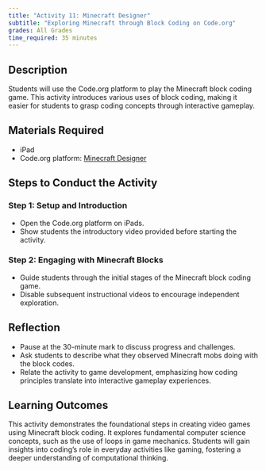 ```yaml
---
title: "Activity 11: Minecraft Designer"
subtitle: "Exploring Minecraft through Block Coding on Code.org"
grades: All Grades
time_required: 35 minutes
---
```


## Description

Students will use the Code.org platform to play the Minecraft block coding game. This activity introduces various uses of block coding, making it easier for students to grasp coding concepts through interactive gameplay.

## Materials Required

- iPad
- Code.org platform: [Minecraft Designer](https://studio.code.org/s/minecraft)

## Steps to Conduct the Activity

### Step 1: Setup and Introduction

- Open the Code.org platform on iPads.
- Show students the introductory video provided before starting the activity.

### Step 2: Engaging with Minecraft Blocks

- Guide students through the initial stages of the Minecraft block coding game.
- Disable subsequent instructional videos to encourage independent exploration.

## Reflection

- Pause at the 30-minute mark to discuss progress and challenges.
- Ask students to describe what they observed Minecraft mobs doing with the block codes.
- Relate the activity to game development, emphasizing how coding principles translate into interactive gameplay experiences.

## Learning Outcomes

This activity demonstrates the foundational steps in creating video games using Minecraft block coding. It explores fundamental computer science concepts, such as the use of loops in game mechanics. Students will gain insights into coding's role in everyday activities like gaming, fostering a deeper understanding of computational thinking.
